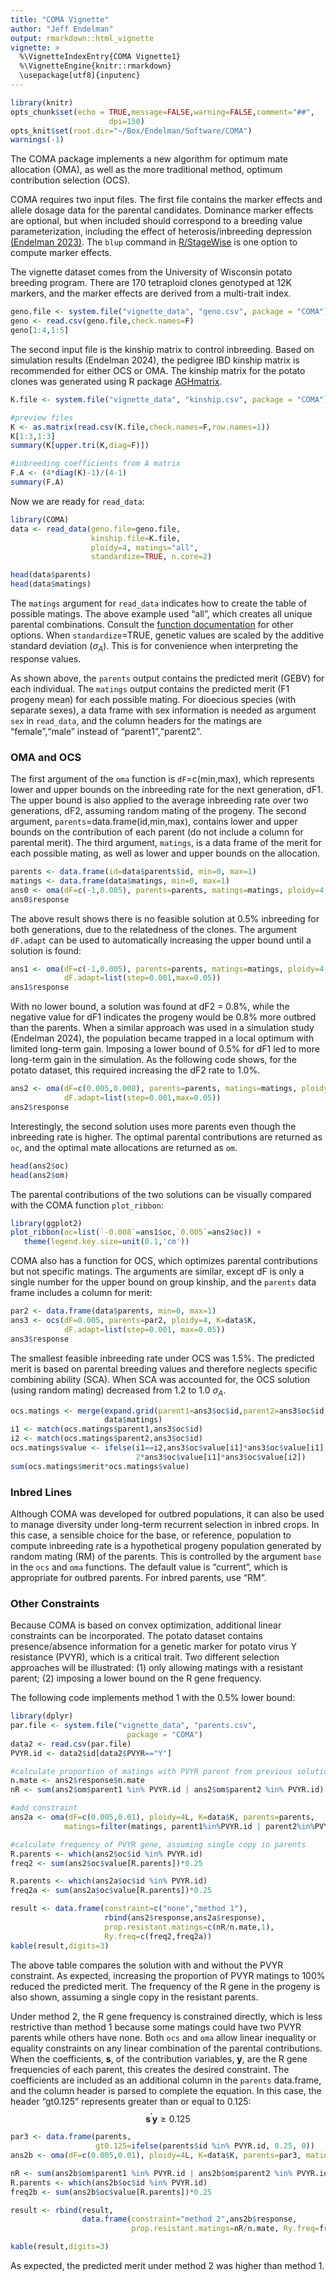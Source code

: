 ```yaml
---
title: "COMA Vignette"
author: "Jeff Endelman"
output: rmarkdown::html_vignette
vignette: >
  %\VignetteIndexEntry{COMA Vignette1}
  %\VignetteEngine{knitr::rmarkdown}
  \usepackage[utf8]{inputenc}
---
```


```r
library(knitr)
opts_chunk$set(echo = TRUE,message=FALSE,warning=FALSE,comment="##",
                      dpi=150)
opts_knit$set(root.dir="~/Box/Endelman/Software/COMA")
warnings(-1)
```

The COMA package implements a new algorithm for optimum mate allocation (OMA), as well as the more traditional method, optimum contribution selection (OCS).

COMA requires two input files. The first file contains the marker effects and allele dosage data for the parental candidates. Dominance marker effects are optional, but when included should correspond to a breeding value parameterization, including the effect of heterosis/inbreeding depression [(Endelman 2023)](https://doi.org/10.1007/s00122-023-04298-x). The `blup` command in [R/StageWise](https://github.com/jendelman/StageWise) is one option to compute marker effects. 

The vignette dataset comes from the University of Wisconsin potato breeding program. There are 170 tetraploid clones genotyped at 12K markers, and the marker effects are derived from a multi-trait index.

```r
geno.file <- system.file("vignette_data", "geno.csv", package = "COMA")
geno <- read.csv(geno.file,check.names=F)
geno[1:4,1:5]
```

The second input file is the kinship matrix to control inbreeding. Based on simulation results (Endelman 2024), the pedigree IBD kinship matrix is recommended for either OCS or OMA. The kinship matrix for the potato clones was generated using R package [AGHmatrix](https://cran.r-project.org/web/packages/AGHmatrix/index.html).

```r
K.file <- system.file("vignette_data", "kinship.csv", package = "COMA")

#preview files
K <- as.matrix(read.csv(K.file,check.names=F,row.names=1))
K[1:3,1:3]
summary(K[upper.tri(K,diag=F)])

#inbreeding coefficients from A matrix
F.A <- (4*diag(K)-1)/(4-1)
summary(F.A)
```

Now we are ready for `read_data`:

```r
library(COMA)
data <- read_data(geno.file=geno.file,
                  kinship.file=K.file,
                  ploidy=4, matings="all",
                  standardize=TRUE, n.core=2)

head(data$parents)
head(data$matings)
```

The `matings` argument for `read_data` indicates how to create the table of possible matings. The above example used "all", which creates all unique parental combinations. Consult the [function documentation](https://jendelman.github.io/COMA/manual.pdf) for other options. When `standardize`=TRUE, genetic values are scaled by the additive standard deviation ($\sigma_A$). This is for convenience when interpreting the response values.

As shown above, the `parents` output contains the predicted merit (GEBV) for each individual. The `matings` output contains the predicted merit (F1 progeny mean) for each possible mating. For dioecious species (with separate sexes), a data frame with sex information is needed as argument `sex` in `read_data`, and the column headers for the matings are "female","male" instead of "parent1","parent2". 

### OMA and OCS

The first argument of the `oma` function is `dF`=c(min,max), which represents lower and upper bounds on the inbreeding rate for the next generation, dF1. The upper bound is also applied to the average inbreeding rate over two generations, dF2, assuming random mating of the progeny. The second argument, `parents`=data.frame(id,min,max), contains lower and upper bounds on the contribution of each parent (do not include a column for parental merit). The third argument, `matings`, is a data frame of the merit for each possible mating, as well as lower and upper bounds on the allocation.

```r
parents <- data.frame(id=data$parents$id, min=0, max=1)
matings <- data.frame(data$matings, min=0, max=1)
ans0 <- oma(dF=c(-1,0.005), parents=parents, matings=matings, ploidy=4, K=data$K)
ans0$response
```

The above result shows there is no feasible solution at 0.5% inbreeding for both generations, due to the relatedness of the clones. The argument `dF.adapt` can be used to automatically increasing the upper bound until a solution is found:

```r
ans1 <- oma(dF=c(-1,0.005), parents=parents, matings=matings, ploidy=4, K=data$K,
            dF.adapt=list(step=0.001,max=0.05))
ans1$response
```

With no lower bound, a solution was found at dF2 = 0.8%, while the negative value for dF1 indicates the progeny would be 0.8% more outbred than the parents. When a similar approach was used in a simulation study (Endelman 2024), the population became trapped in a local optimum with limited long-term gain. Imposing a lower bound of 0.5% for dF1 led to more long-term gain in the simulation. As the following code shows, for the potato dataset, this required increasing the dF2 rate to 1.0%. 

```r
ans2 <- oma(dF=c(0.005,0.008), parents=parents, matings=matings, ploidy=4, K=data$K,
            dF.adapt=list(step=0.001,max=0.05))
ans2$response
```

Interestingly, the second solution uses more parents even though the inbreeding rate is higher. The optimal parental contributions are returned as `oc`, and the optimal mate allocations are returned as `om`.  

```r
head(ans2$oc)
head(ans2$om)
```

The parental contributions of the two solutions can be visually compared with the COMA function `plot_ribbon`:

```r
library(ggplot2)
plot_ribbon(oc=list(`-0.008`=ans1$oc,`0.005`=ans2$oc)) + 
   theme(legend.key.size=unit(0.1,'cm'))
```

COMA also has a function for OCS, which optimizes parental contributions but not specific matings. The arguments are similar, except dF is only a single number for the upper bound on group kinship, and the `parents` data frame includes a column for merit:

```r
par2 <- data.frame(data$parents, min=0, max=1)
ans3 <- ocs(dF=0.005, parents=par2, ploidy=4, K=data$K, 
            dF.adapt=list(step=0.001, max=0.05))
ans3$response
```

The smallest feasible inbreeding rate under OCS was 1.5%. The predicted merit is based on parental breeding values and therefore neglects specific combining ability (SCA). When SCA was accounted for, the OCS solution (using random mating) decreased from 1.2 to 1.0 $\sigma_A$.

```r
ocs.matings <- merge(expand.grid(parent1=ans3$oc$id,parent2=ans3$oc$id,stringsAsFactors = F),
                     data$matings)
i1 <- match(ocs.matings$parent1,ans3$oc$id)
i2 <- match(ocs.matings$parent2,ans3$oc$id)
ocs.matings$value <- ifelse(i1==i2,ans3$oc$value[i1]*ans3$oc$value[i1],
                            2*ans3$oc$value[i1]*ans3$oc$value[i2]) 
sum(ocs.matings$merit*ocs.matings$value)
```

### Inbred Lines

Although COMA was developed for outbred populations, it can also be used to manage diversity under long-term recurrent selection in inbred crops. In this case, a sensible choice for the base, or reference, population to compute inbreeding rate is a hypothetical progeny population generated by random mating (RM) of the parents. This is controlled by the argument `base` in the `ocs` and `oma` functions. The default value is "current", which is appropriate for outbred parents. For inbred parents, use "RM".

### Other Constraints

Because COMA is based on convex optimization, additional linear constraints can be incorporated. The potato dataset contains presence/absence information for a genetic marker for potato virus Y resistance (PVYR), which is a critical trait. Two different selection approaches will be illustrated: (1) only allowing matings with a resistant parent; (2) imposing a lower bound on the R gene frequency. 

The following code implements method 1 with the 0.5% lower bound:

```r
library(dplyr)
par.file <- system.file("vignette_data", "parents.csv", 
                          package = "COMA")
data2 <- read.csv(par.file)
PVYR.id <- data2$id[data2$PVYR=="Y"]

#calculate proportion of matings with PVYR parent from previous solution
n.mate <- ans2$response$n.mate
nR <- sum(ans2$om$parent1 %in% PVYR.id | ans2$om$parent2 %in% PVYR.id)

#add constraint
ans2a <- oma(dF=c(0.005,0.01), ploidy=4L, K=data$K, parents=parents, 
            matings=filter(matings, parent1%in%PVYR.id | parent2%in%PVYR.id))

#calculate frequency of PVYR gene, assuming single copy in parents
R.parents <- which(ans2$oc$id %in% PVYR.id)
freq2 <- sum(ans2$oc$value[R.parents])*0.25

R.parents <- which(ans2a$oc$id %in% PVYR.id)
freq2a <- sum(ans2a$oc$value[R.parents])*0.25

result <- data.frame(constraint=c("none","method 1"),
                     rbind(ans2$response,ans2a$response),
                     prop.resistant.matings=c(nR/n.mate,1),
                     Ry.freq=c(freq2,freq2a))
kable(result,digits=3)
```

The above table compares the solution with and without the PVYR constraint. As expected, increasing the proportion of PVYR matings to 100% reduced the predicted merit. The frequency of the R gene in the progeny is also shown, assuming a single copy in the resistant parents. 

Under method 2, the R gene frequency is constrained directly, which is less restrictive than method 1 because some matings could have two PVYR parents while others have none. Both `ocs` and `oma` allow linear inequality or equality constraints on any linear combination of the parental contributions. When the coefficients, $\mathbf{s}$, of the contribution variables, $\mathbf{y}$, are the R gene frequencies of each parent, this creates the desired constraint. The coefficients are included as an additional column in the `parents` data.frame, and the column header is parsed to complete the equation. In this case, the header "gt0.125" represents greater than or equal to 0.125:
$$ \mathbf{s}^\prime \mathbf{y} \ge 0.125$$

```r
par3 <- data.frame(parents,
                   gt0.125=ifelse(parents$id %in% PVYR.id, 0.25, 0))
ans2b <- oma(dF=c(0.005,0.01), ploidy=4L, K=data$K, parents=par3, matings=matings)

nR <- sum(ans2b$om$parent1 %in% PVYR.id | ans2b$om$parent2 %in% PVYR.id)
R.parents <- which(ans2b$oc$id %in% PVYR.id)
freq2b <- sum(ans2b$oc$value[R.parents])*0.25

result <- rbind(result,
                data.frame(constraint="method 2",ans2b$response,
                           prop.resistant.matings=nR/n.mate, Ry.freq=freq2b))

kable(result,digits=3)
```

As expected, the predicted merit under method 2 was higher than method 1.
